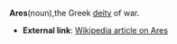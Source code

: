 '''Ares'''(noun),the Greek [[deity]]  of war.
*'''External link''': [http://en.wikipedia.org/wiki/Ares Wikipedia article on Ares]